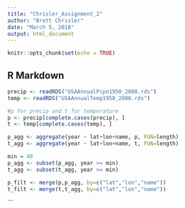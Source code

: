 ---
title: "Chrisler_Assignment_2"
author: "Brett Chrisler"
date: "March 5, 2018"
output: html_document
---

```{r setup, include=FALSE}
knitr::opts_chunk$set(echo = TRUE)
```

## R Markdown

```{r readRDS provided<-TRUE}
precip <- readRDS("USAAnnualPcpn1950_2008.rds")
temp <- readRDS("USAAnnualTemp1950_2008.rds")
```

```{r Remove NA values}
#p for precip and t for temperature
p <- precip[complete.cases(precip), ]
t <- temp[complete.cases(temp), ]
```

```{r Aggregation}
p_agg <- aggregate(year ~ lat+lon+name, p, FUN=length)
t_agg <- aggregate(year ~ lat+lon+name, t, FUN=length)
```

```{r Minimum amout of years}
min = 40
p_agg <- subset(p_agg, year >= min)
t_agg <- subset(t_agg, year >= min)
```

```{r Data for stations left}
p_filt <- merge(p,p_agg, by=c("lat","lon","name"))
t_filt <- merge(t,t_agg, by=c("lat","lon","name"))
```


  
  
```